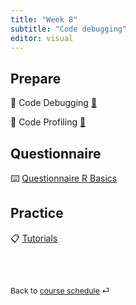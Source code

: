 ```yaml
---
title: "Week 8"
subtitle: "Code debugging"
editor: visual
---
```



## Prepare

📖 Code Debugging [🔗](/contents/week-8/01_code_debugging.qmd)

📖 Code Profiling [🔗](/contents/week-8/02_code_profiling.qmd)


## Questionnaire

⌨️ [Questionnaire R Basics](/questionnaire/qcm-week-8.qmd)

## Practice

📋 [Tutorials](/labs/lab-week-8.qmd)

<br><br>

::: {style="font-size: 0.875em;"}
Back to [course schedule](/ "Course schedule") ⏎
:::